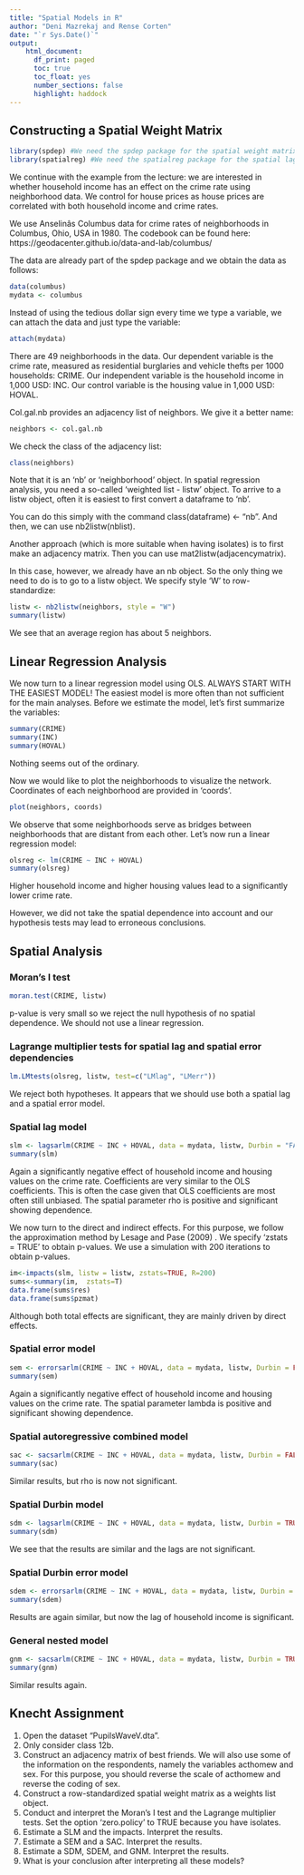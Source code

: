 ```yaml
---
title: "Spatial Models in R"
author: "Deni Mazrekaj and Rense Corten"
date: "`r Sys.Date()`"
output:
    html_document:
      df_print: paged
      toc: true
      toc_float: yes
      number_sections: false
      highlight: haddock
---
```


## Constructing a Spatial Weight Matrix

```r

library(spdep) #We need the spdep package for the spatial weight matrix and for the Moran's I test
library(spatialreg) #We need the spatialreg package for the spatial lag and spatial error models

```

We continue with the example from the lecture: 
we are interested in whether household income has an effect on the crime rate using neighborhood data.
We control for house prices as house prices are correlated with both household income and crime rates.

We use Anselinâs Columbus data for crime rates of neighborhoods in Columbus, Ohio, USA in 1980.
The codebook can be found here: https://geodacenter.github.io/data-and-lab/columbus/

The data are already part of the spdep package and we obtain the data as follows:

```r
data(columbus)
mydata <- columbus
```

Instead of using the tedious dollar sign every time we type a variable, we can attach the data and just type the variable:

```r
attach(mydata)
```

There are 49 neighborhoods in the data.
Our dependent variable is the crime rate, measured as residential burglaries and vehicle thefts per 1000 households: CRIME.
Our independent variable is the household income in 1,000 USD: INC.
Our control variable is the housing value in 1,000 USD: HOVAL.

Col.gal.nb provides an adjacency list of neighbors.
We give it a better name:


```r
neighbors <- col.gal.nb
```

We check the class of the adjacency list:

```r
class(neighbors)
```

Note that it is an 'nb' or 'neighborhood' object.
In spatial regression analysis, you need a so-called 'weighted list - listw' object.
To arrive to a listw object, often it is easiest to first convert a dataframe to 'nb'.

You can do this simply with the command class(dataframe) <- "nb".
And then, we can use nb2listw(nblist).

Another approach (which is more suitable when having isolates) is to first make an adjacency matrix.
Then you can use mat2listw(adjacencymatrix).

In this case, however, we already have an nb object.
So the only thing we need to do is to go to a listw object.
We specify style 'W' to row-standardize:

```r
listw <- nb2listw(neighbors, style = "W")
summary(listw)
```

We see that an average region has about 5 neighbors.

## Linear Regression Analysis

We now turn to a linear regression model using OLS.
ALWAYS START WITH THE EASIEST MODEL! 
The easiest model is more often than not sufficient for the main analyses.
Before we estimate the model, let's first summarize the variables:

```r
summary(CRIME)
summary(INC)
summary(HOVAL)
```

Nothing seems out of the ordinary.

Now we would like to plot the neighborhoods to visualize the network.
Coordinates of each neighborhood are provided in 'coords'.

```r
plot(neighbors, coords)
```

We observe that some neighborhoods serve as bridges between neighborhoods that are distant from each other.
Let's now run a linear regression model:

```r
olsreg <- lm(CRIME ~ INC + HOVAL)
summary(olsreg)
```

Higher household income and higher housing values lead to a significantly lower crime rate.

However, we did not take the spatial dependence into account and our hypothesis tests may lead to erroneous conclusions.

## Spatial Analysis

### Moran's I test

```r
moran.test(CRIME, listw)
```

p-value is very small so we reject the null hypothesis of no spatial dependence.
We should not use a linear regression.

### Lagrange multiplier tests for spatial lag and spatial error dependencies

```r
lm.LMtests(olsreg, listw, test=c("LMlag", "LMerr"))
```

We reject both hypotheses.
It appears that we should use both a spatial lag and a spatial error model.

### Spatial lag model

```r
slm <- lagsarlm(CRIME ~ INC + HOVAL, data = mydata, listw, Durbin = "FALSE")
summary(slm)
```

Again a significantly negative effect of household income and housing values on the crime rate.
Coefficients are very similar to the OLS coefficients.
This is often the case given that OLS coefficients are most often still unbiased.
The spatial parameter rho is positive and significant showing dependence.

We now turn to the direct and indirect effects.
For this purpose, we follow the approximation method by Lesage and Pase (2009) .
We specify 'zstats = TRUE' to obtain p-values.
We use a simulation with 200 iterations to obtain p-values.

```r
im<-impacts(slm, listw = listw, zstats=TRUE, R=200)
sums<-summary(im,  zstats=T)
data.frame(sums$res)
data.frame(sums$pzmat)
```

Although both total effects are significant, they are mainly driven by direct effects.

### Spatial error model

```r
sem <- errorsarlm(CRIME ~ INC + HOVAL, data = mydata, listw, Durbin = FALSE)
summary(sem)
```

Again a significantly negative effect of household income and housing values on the crime rate.
The spatial parameter lambda is positive and significant showing dependence.

### Spatial autoregressive combined model

```r
sac <- sacsarlm(CRIME ~ INC + HOVAL, data = mydata, listw, Durbin = FALSE)
summary(sac)
```

Similar results, but rho is now not significant.

### Spatial Durbin model

```r
sdm <- lagsarlm(CRIME ~ INC + HOVAL, data = mydata, listw, Durbin = TRUE)
summary(sdm)
```

We see that the results are similar and the lags are not significant.

### Spatial Durbin error model

```r
sdem <- errorsarlm(CRIME ~ INC + HOVAL, data = mydata, listw, Durbin = TRUE)
summary(sdem)
```

Results are again similar, but now the lag of household income is significant.

### General nested model

```r
gnm <- sacsarlm(CRIME ~ INC + HOVAL, data = mydata, listw, Durbin = TRUE)
summary(gnm)
```

Similar results again.

## Knecht Assignment

1. Open the dataset "PupilsWaveV.dta".
2. Only consider class 12b.
3. Construct an adjacency matrix of best friends. We will also use some of the information on the respondents, namely the variables acthomew and sex. For this purpose, you should reverse the scale of acthomew and reverse the coding of sex.
4. Construct a row-standardized spatial weight matrix as a weights list object.
5. Conduct and interpret the Moran's I test and the Lagrange multiplier tests. Set the option 'zero.policy' to TRUE because you have isolates.
6. Estimate a SLM and the impacts. Interpret the results.
7. Estimate a SEM and a SAC. Interpret the results.
8. Estimate a SDM, SDEM, and GNM. Interpret the results.
9. What is your conclusion after interpreting all these models?